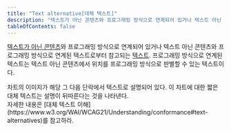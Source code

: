```yaml
---
title: "Text alternative[대체 텍스트]"
description: "텍스트가 아닌 콘텐츠와 프로그래밍 방식으로 연계되어 있거나 텍스트 아닌 콘텐츠와 프로그래밍 방식으로 연계된 텍스트로부터 참고되는 텍스트."
tableOfContents: false
---
```



[텍스트가 아닌 콘텐츠](../non-text-content "프로그래밍 방식으로 판별될 수 있는 문자 시퀀스가 아니거나 시퀀스가 인간 언어로 무언가를 표현하지 않는 콘텐츠")와 프로그래밍 방식으로 연계되어 있거나 텍스트 아닌 콘텐츠와 프로그래밍 방식으로 연계된 텍스트로부터 참고되는 [텍스트](../text "프로그래밍 방식으로 판별될 수 있는 문자들의 순서로서, 그 순서는 인간 언어로 무언가를 표현한다."). 프로그래밍 방식으로 연계된 텍스트는 텍스트 아닌 콘텐츠에서 위치를 프로그래밍 방식으로 판별할 수 있는 텍스트이다.

<Card title="예제" icon="open-book">
차트의 이미지가 해당 그 다음 단락에서 텍스트로 설명되어 있다. 이 차트에 대한 짧은 대체 텍스트는 설명이 뒤따른다는 것을 나타낸다.
</Card>

<Aside title="참고">
자세한 내용은 [대체 텍스트 이해](https://www.w3.org/WAI/WCAG21/Understanding/conformance#text-alternatives)를 참고하라.
</Aside>
